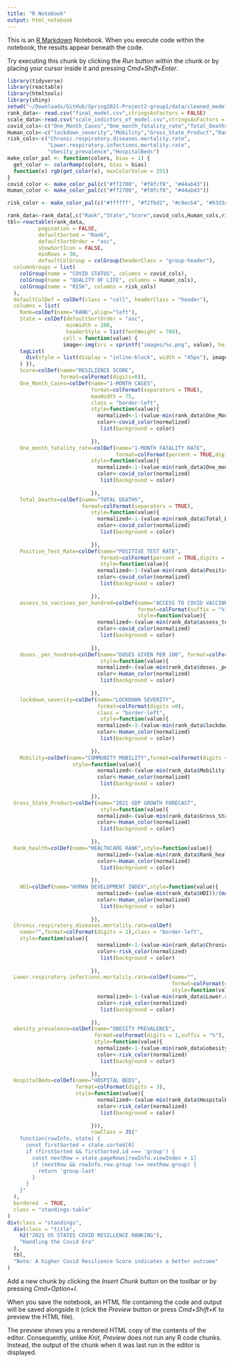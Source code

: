 ```yaml
---
title: "R Notebook"
output: html_notebook
---
```


This is an [R Markdown](http://rmarkdown.rstudio.com) Notebook. When you execute code within the notebook, the results appear beneath the code. 

Try executing this chunk by clicking the *Run* button within the chunk or by placing your cursor inside it and pressing *Cmd+Shift+Enter*. 

```r
library(tidyverse)
library(reactable)
library(htmltools)
library(shiny)
setwd("~/Downloads/GitHub/Spring2021-Project2-group1/data/cleaned_model_data")
rank_data<- read.csv("final_model.csv",stringsAsFactors = FALSE)
scale_data<-read.csv("scale_indictors_of_model.csv",stringsAsFactors = FALSE)
covid_cols<-c("One_Month_Cases","One_month_fatality_rate","Total_Deaths","Positive_Test_Rate","assess_to_vaccines_per_hundred","doses._per_hundred")
Human_cols<-c("lockdown_severity","Mobility","Gross_State_Product","Rank_health","HDI")
risk_cols<-c("Chronic.respiratory.diseases.mortality.rate",
             "Lower.respiratory.infections.mortality.rate",
             "obesity_prevalence","HospitalBeds")
make_color_pal <- function(colors, bias = 1) {
  get_color <- colorRamp(colors, bias = bias)
  function(x) rgb(get_color(x), maxColorValue = 255)
}
covid_color <- make_color_pal(c("#ff2700", "#f8fcf8", "#44ab43"))
Human_color <- make_color_pal(c("#ff2700", "#f8fcf8", "#44ab43"))

risk_color <- make_color_pal(c("#ffffff", "#f2fbd2", "#c9ecb4", "#93d3ab", "#35b0ab"))

rank_data<-rank_data[,c("Rank","State","Score",covid_cols,Human_cols,risk_cols)]
tbl<-reactable(rank_data,
          pagination = FALSE,
          defaultSorted = "Rank",
          defaultSortOrder = "asc",
          showSortIcon = FALSE,
          minRows = 30,
          defaultColGroup = colGroup(headerClass = "group-header"),
  columnGroups = list(
    colGroup(name = "COVID STATUS", columns = covid_cols),
    colGroup(name = "QUALITY OF LIFE", columns = Human_cols),
    colGroup(name = "RISK", columns = risk_cols)
  ),
  defaultColDef = colDef(class = "cell", headerClass = "header"),
  columns = list(
    Rank=colDef(name="RANK",align="left"),
    State = colDef(defaultSortOrder = "asc",
                   minWidth = 200,
                   headerStyle = list(fontWeight = 700), 
                  cell = function(value) {
                  image<-img(src = sprintf("images/%s.png", value), height = "24px", alt =value)
    tagList(
      div(style = list(display = "inline-block", width = "45px"), image)
    ) }),
    Score=colDef(name="RESILIENCE SCORE",
                 format=colFormat(digits=0)),
    One_Month_Cases=colDef(name="1-MONTH CASES",
                           format=colFormat(separators = TRUE),
                           maxWidth = 75,
                           class = "border-left",
                           style=function(value){
                             normalized<-1-(value-min(rank_data$One_Month_Cases))/(max(rank_data$One_Month_Cases)-min(rank_data$One_Month_Cases))
                             color<-covid_color(normalized)
                              list(background = color)
                               
                           }),
    One_month_fatality_rate=colDef(name="1-MONTH FATALITY RATE",
                                   format=colFormat(percent = TRUE,digits = 1),
                           style=function(value){
                             normalized<-1-(value-min(rank_data$One_month_fatality_rate))/(max(rank_data$One_month_fatality_rate)-min(rank_data$One_month_fatality_rate))
                             color<-covid_color(normalized)
                              list(background = color)
                               
                           }),
    Total_Deaths=colDef(name="TOTAL DEATHS",
                        format=colFormat(separators = TRUE),
                           style=function(value){
                             normalized<-1-(value-min(rank_data$Total_Deaths))/(max(rank_data$Total_Deaths)-min(rank_data$Total_Deaths))
                             color<-covid_color(normalized)
                              list(background = color)
                               
                           }),
    Positive_Test_Rate=colDef(name="POSITIVE TEST RATE",
                              format=colFormat(percent = TRUE,digits = 2),
                              style=function(value){
                             normalized<-1-(value-min(rank_data$Positive_Test_Rate))/(max(rank_data$Positive_Test_Rate)-min(rank_data$Positive_Test_Rate))
                             color<-covid_color(normalized)
                              list(background = color)
                               
                           }),
    assess_to_vaccines_per_hundred=colDef(name="ACCESS TO COVID VACCINES",
                                          format=colFormat(suffix = "%"),
                                          style=function(value){
                             normalized<-(value-min(rank_data$assess_to_vaccines_per_hundred))/(max(rank_data$assess_to_vaccines_per_hundred)-min(rank_data$assess_to_vaccines_per_hundred))
                             color<-covid_color(normalized)
                              list(background = color)
                               
                           }),
    doses._per_hundred=colDef(name="DOSES GIVEN PER 100", format=colFormat(suffix = "%"),
                              style=function(value){
                             normalized<-(value-min(rank_data$doses._per_hundred))/(max(rank_data$doses._per_hundred)-min(rank_data$doses._per_hundred))
                             color<-Human_color(normalized)
                              list(background = color)
                               
                           }),
    lockdown_severity=colDef(name="LOCKDOWN SEVERITY",
                             format=colFormat(digits =0),
                             class = "border-left",
                              style=function(value){
                             normalized<-1-(value-min(rank_data$lockdown_severity))/(max(rank_data$lockdown_severity)-min(rank_data$lockdown_severity))
                             color<-Human_color(normalized)
                              list(background = color)
                               
                           }),
    Mobility=colDef(name="COMMUNITY MOBILITY",format=colFormat(digits = 0,suffix = "%"),
                     style=function(value){
                             normalized<-(value-min(rank_data$Mobility))/(max(rank_data$Mobility)-min(rank_data$Mobility))
                             color<-Human_color(normalized)
                              list(background = color)
                               
                           }),
  Gross_State_Product=colDef(name="2021 GDP GROWTH FORECAST",
                              style=function(value){
                             normalized<-(value-min(rank_data$Gross_State_Product))/(max(rank_data$Gross_State_Product)-min(rank_data$Gross_State_Product))
                             color<-Human_color(normalized)
                              list(background = color)
                               
                           }),
  Rank_health=colDef(name="HEALTHCARE RANK",style=function(value){
                             normalized<-(value-min(rank_data$Rank_health))/(max(rank_data$Rank_health)-min(rank_data$Rank_health))
                             color<-Human_color(normalized)
                              list(background = color)
                               
                           }),
    HDI=colDef(name="HUMAN DEVELOPMENT INDEX",style=function(value){
                             normalized<-(value-min(rank_data$HDI))/(max(rank_data$HDI)-min(rank_data$HDI))
                             color<-Human_color(normalized)
                              list(background = color)
                               
                           }),
  Chronic.respiratory.diseases.mortality.rate=colDef(
    name="",format=colFormat(digits = 1),class = "border-left",
    style=function(value){
                             normalized<-1-(value-min(rank_data$Chronic.respiratory.diseases.mortality.rate))/(max(rank_data$Chronic.respiratory.diseases.mortality.rate)-min(rank_data$Chronic.respiratory.diseases.mortality.rate))
                             color<-risk_color(normalized)
                              list(background = color)
                               
                           }),
  Lower.respiratory.infections.mortality.rate=colDef(name="",
                                                     format=colFormat(digits = 1,suffix = "%"),
                                                     style=function(value){
                             normalized<-1-(value-min(rank_data$Lower.respiratory.infections.mortality.rate))/(max(rank_data$Lower.respiratory.infections.mortality.rate)-min(rank_data$Lower.respiratory.infections.mortality.rate))
                             color<-risk_color(normalized)
                              list(background = color)
                               
                           }),
  obesity_prevalence=colDef(name="OBESITY PREVALENCE",
                            format=colFormat(digits = 1,suffix = "%"),
                            style=function(value){
                             normalized<-1-(value-min(rank_data$obesity_prevalence))/(max(rank_data$obesity_prevalence)-min(rank_data$obesity_prevalence))
                             color<-risk_color(normalized)
                              list(background = color)
                               
                           }),
  HospitalBeds=colDef(name="HOSPITAL BEDS",
                      format=colFormat(digits = 3),
                      style=function(value){
                             normalized<-(value-min(rank_data$HospitalBeds))/(max(rank_data$HospitalBeds)-min(rank_data$HospitalBeds))
                             color<-risk_color(normalized)
                              list(background = color)
                               
                           })),  
                           rowClass = JS("
    function(rowInfo, state) {
      const firstSorted = state.sorted[0]
      if (firstSorted && firstSorted.id === 'group') {
        const nextRow = state.pageRows[rowInfo.viewIndex + 1]
        if (nextRow && rowInfo.row.group !== nextRow.group) {
          return 'group-last'
        }
      }
    }"
  ),
  bordered  = TRUE,
  class = "standings-table"
)
div(class = "standings",
  div(class = "title",
    h2("2021 US STATES COVID RESILLENCE RANKING"),
    "Handling the Covid Era"
  ),
  tbl,
  "Note: A higher Covid Resilience Score indicates a better outcome"
)


```

Add a new chunk by clicking the *Insert Chunk* button on the toolbar or by pressing *Cmd+Option+I*.

When you save the notebook, an HTML file containing the code and output will be saved alongside it (click the *Preview* button or press *Cmd+Shift+K* to preview the HTML file). 

The preview shows you a rendered HTML copy of the contents of the editor. Consequently, unlike *Knit*, *Preview* does not run any R code chunks. Instead, the output of the chunk when it was last run in the editor is displayed.

